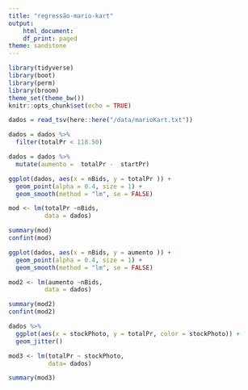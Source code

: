 ```yaml
---
title: "regressão-mario-kart"
output:
    html_document:
    df_print: paged
theme: sandstone
---
```


```r
library(tidyverse)
library(boot)
library(perm)
library(broom)
theme_set(theme_bw())
knitr::opts_chunk$set(echo = TRUE)
```

```r
dados = read_tsv(here::here("/data/marioKart.txt"))
```

```r
dados = dados %>% 
  filter(totalPr < 118.50)

dados = dados %>% 
  mutate(aumento =  totalPr -  startPr)
```

```r
ggplot(dados, aes(x = nBids, y = totalPr )) + 
  geom_point(alpha = 0.4, size = 1) + 
  geom_smooth(method = "lm", se = FALSE)
```

```r
mod <- lm(totalPr ~nBids, 
          data = dados)

summary(mod)
confint(mod)
```

```r
ggplot(dados, aes(x = nBids, y = aumento )) + 
  geom_point(alpha = 0.4, size = 1) + 
  geom_smooth(method = "lm", se = FALSE)
```

```r
mod2 <- lm(aumento ~nBids, 
          data = dados)

summary(mod2)
confint(mod2)
```

```r
dados %>% 
  ggplot(aes(x = stockPhoto, y = totalPr, color = stockPhoto)) +
  geom_jitter()
```

```r
mod3 <- lm(totalPr ~ stockPhoto, 
           data= dados)

summary(mod3)
```

